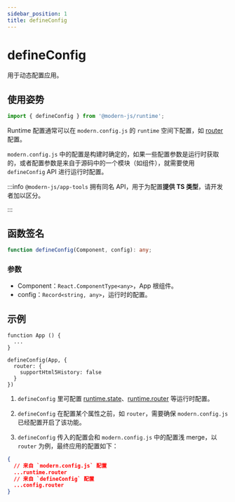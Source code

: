 ```yaml
---
sidebar_position: 1
title: defineConfig
---
```

# defineConfig

用于动态配置应用。

## 使用姿势

```ts
import { defineConfig } from '@modern-js/runtime';
```

Runtime 配置通常可以在 `modern.config.js` 的 `runtime` 空间下配置，如 [router](/configure/app/runtime/router) 配置。

`modern.config.js` 中的配置是构建时确定的，如果一些配置参数是运行时获取的，或者配置参数是来自于源码中的一个模块（如组件），就需要使用 `defineConfig` API 进行运行时配置。

:::info
`@modern-js/app-tools` 拥有同名 API，用于为配置**提供 TS 类型**，请开发者加以区分。

:::

## 函数签名

```ts
function defineConfig(Component, config): any;
```

### 参数

- Component：`React.ComponentType<any>`，App 根组件。
- config：`Record<string, any>`，运行时的配置。

## 示例

```tsx
function App () {
  ...
}

defineConfig(App, {
  router: {
    supportHtml5History: false
  }
})
```

1. `defineConfig` 里可配置 [runtime.state](/configure/app/runtime/state)、[runtime.router](/configure/app/runtime/router) 等运行时配置。

2. `defineConfig` 在配置某个属性之前，如 `router`，需要确保 `modern.config.js` 已经配置开启了该功能。

3. `defineConfig` 传入的配置会和 `modern.config.js` 中的配置浅 merge，以 `router` 为例，最终应用的配置如下：

```json
{
  // 来自 `modern.config.js` 配置
  ...runtime.router
  // 来自 `defineConfig` 配置
  ...config.router
}
```
